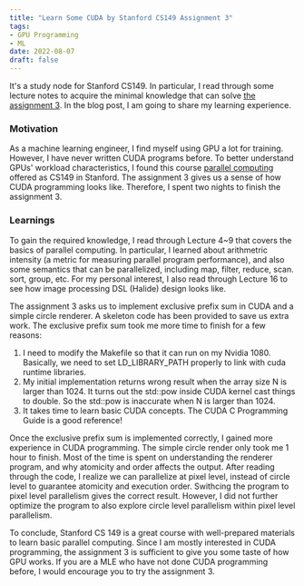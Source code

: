 ```yaml
---
title: "Learn Some CUDA by Stanford CS149 Assignment 3"
tags:
- GPU Programming
- ML
date: 2022-08-07
draft: false
---
```


It's a study node for Stanford CS149. In particular, I read through some lecture notes to acquire the minimal knowledge that can solve [the assignment 3](https://github.com/stanford-cs149/asst3). In the blog post, I am going to share my learning experience.

### Motivation

As a machine learning engineer, I find myself using GPU a lot for training. However, I have never written CUDA programs before. To better understand GPUs' workload characteristics, I found this course [parallel computing](https://gfxcourses.stanford.edu/cs149/fall21/lecture/) offered as CS149 in Stanford. The assignment 3 gives us a sense of how CUDA programming looks like. Therefore, I spent two nights to finish the assignment 3.

### Learnings

To gain the required knowledge, I read through Lecture 4~9 that covers the basics of parallel computing. In particular, I learned about arithmetric intensity (a metric for measuring parallel program performance), and also some semantics that can be parallelized, including map, filter, reduce, scan. sort, group, etc. For my personal interest, I also read through Lecture 16 to see how image processing DSL (Halide) design looks like.

The assignment 3 asks us to implement exclusive prefix sum in CUDA and a simple circle renderer. A skeleton code has been provided to save us extra work. The exclusive prefix sum took me more time to finish for a few reasons:

1. I need to modify the Makefile so that it can run on my Nvidia 1080. Basically, we need to set LD_LIBRARY_PATH properly to link with cuda runtime libraries.
2. My initial implementation returns wrong result when the array size N is larger than 1024. It turns out the std::pow inside CUDA kernel cast things to double. So the std::pow is inaccurate when N is larger than 1024.
3. It takes time to learn basic CUDA concepts. The CUDA C Programming Guide is a good reference!

Once the exclusive prefix sum is implemented correctly, I gained more experience in CUDA programming. The simple circle render only took me 1 hour to finish. Most of the time is spent on understanding the renderer program, and why atomicity and order affects the output. After reading through the code, I realize we can parallelize at pixel level, instead of circle level to guarantee atomicity and execution order. Swithcing the program to pixel level parallelism gives the correct result. However, I did not further optimize the program to also explore circle level parallelism within pixel level parallelism.

To conclude, Stanford CS 149 is a great course with well-prepared materials to learn basic parallel computing. Since I am mostly interested in CUDA programming, the assignment 3 is sufficient to give you some taste of how GPU works. If you are a MLE who have not done CUDA programming before, I would encourage you to try the assignment 3.
